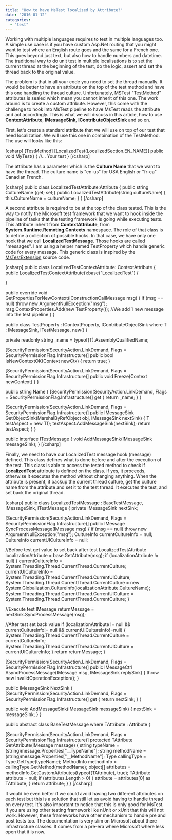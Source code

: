 ```yaml
---
title: "How to have MsTest localized by Attribute?"
date: "2016-01-12"
categories: 
  - "test"
---
```


Working with multiple languages requires to test in multiple languages too. A simple use case is if you have custom Asp.Net routing that you might want to test where an English route goes and the same for a French one. This goes beyond just text, but also how to handle numbers and datetime. The traditional way to do unit test in multiple localisations is to set the current thread at the beginning of the test, do the logic, assert and set the thread back to the original value.

The problem is that in all your code you need to set the thread manually. It would be better to have an attribute on the top of the test method and have this one handling the thread culture. Unfortunately, MSTest "TestMethod" attributes is sealed which mean you cannot inherit of this one. The work around is to create a custom attribute. However, this come with the challenge to hook into MsTest pipeline to have MsTest reads the attribute and act accordingly. This is what we will discuss in this article, how to use **ContextAttribute**, **IMessageSink**, **IContributeObjectSink** and so on.

First, let's create a standard attribute that we will use on top of our test that need localization. We will use this one in combination of the TestMethod. The use will looks like this:

\[csharp\] \[TestMethod\] \[LocalizedTest(LocalizedSection.EN\_NAME)\] public void MyTest() { //... Your test } \[/csharp\]

The attribute has a parameter which is the **Culture Name** that we want to have the thread. The culture name is "en-us" for USA English or "fr-ca" Canadian French.

\[csharp\] public class LocalizedTestAttribute:Attribute { public string CultureName {get; set;} public LocalizedTestAttribute(string cultureName) { this.CultureName = cultureName; } } \[/csharp\]

A second attribute is required to be at the top of the class tested. This is the way to notify the Microsoft test framework that we want to hook inside the pipeline of tasks that the testing framework is going while executing tests. This attribute inherit from **ContextAttribute**, from **System.Runtime.Remoting.Contexts** namespace. The role of that class is to define a collection of possible hooks. In that case, we have only one hook that we call **LocalizedTestMessage**. Those hooks are called "messages". I am using a helper named TestProperty which handle generic code for every message. This generic class is inspired by the [MsTestExtension](http://mstestextensions.codeplex.com/SourceControl/latest#Trunk/Source/MSTestExtensions/TestAspect.cs) source code.

\[csharp\] public class LocalizedTestContextAttribute: ContextAttribute { public LocalizedTestContextAttribute():base("LocalizedTest") {

}

public override void GetPropertiesForNewContext(IConstructionCallMessage msg) { if (msg == null) throw new ArgumentNullException("msg"); msg.ContextProperties.Add(new TestProperty<LocalizedTestMessage>()); //We add 1 new message into the test pipeline } }

public class TestProperty<T> : IContextProperty, IContributeObjectSink where T : IMessageSink, ITestMessage, new() {

private readonly string \_name = typeof(T).AssemblyQualifiedName;

\[SecurityPermission(SecurityAction.LinkDemand, Flags = SecurityPermissionFlag.Infrastructure)\] public bool IsNewContextOK(Context newCtx) { return true; }

\[SecurityPermission(SecurityAction.LinkDemand, Flags = SecurityPermissionFlag.Infrastructure)\] public void Freeze(Context newContext) { }

public string Name { \[SecurityPermission(SecurityAction.LinkDemand, Flags = SecurityPermissionFlag.Infrastructure)\] get { return \_name; } }

\[SecurityPermission(SecurityAction.LinkDemand, Flags = SecurityPermissionFlag.Infrastructure)\] public IMessageSink GetObjectSink(MarshalByRefObject obj, IMessageSink nextSink) { T testAspect = new T(); testAspect.AddMessageSink(nextSink); return testAspect; } }

public interface ITestMessage { void AddMessageSink(IMessageSink messageSink); } \[/csharp\]

Finally, we need to have our LocalizedTest message hook (message) defined. This class defines what is done before and after the execution of the test. This class is able to access the tested method to check if **LocalizedTest** attribute is defined on the class. If yes, it proceeds, otherwise it executes the method without changing anything. When the attribute is present, it backup the current thread culture, get the culture name from the attribute and set it to the test thread. It executes the test, and set back the original thread.

\[csharp\] public class LocalizedTestMessage : BaseTestMessage<LocalizedTestAttribute>, IMessageSink, ITestMessage { private IMessageSink nextSink;

\[SecurityPermission(SecurityAction.LinkDemand, Flags = SecurityPermissionFlag.Infrastructure)\] public IMessage SyncProcessMessage(IMessage msg) { if (msg == null) throw new ArgumentNullException("msg"); CultureInfo currentCultureInfo = null; CultureInfo currentUICultureInfo = null;

//Before test get value to set back after test LocalizedTestAttribute localizationAttribute = base.GetAttribute(msg); if (localizationAttribute != null) { currentCultureInfo = System.Threading.Thread.CurrentThread.CurrentCulture; currentUICultureInfo = System.Threading.Thread.CurrentThread.CurrentUICulture; System.Threading.Thread.CurrentThread.CurrentCulture = new System.Globalization.CultureInfo(localizationAttribute.CultureName); System.Threading.Thread.CurrentThread.CurrentUICulture = System.Threading.Thread.CurrentThread.CurrentCulture; }

//Execute test IMessage returnMessage = nextSink.SyncProcessMessage(msg);

//After test set back value if (localizationAttribute != null && currentCultureInfo!= null && currentUICultureInfo!=null) { System.Threading.Thread.CurrentThread.CurrentCulture = currentCultureInfo; System.Threading.Thread.CurrentThread.CurrentUICulture = currentUICultureInfo; } return returnMessage; }

\[SecurityPermission(SecurityAction.LinkDemand, Flags = SecurityPermissionFlag.Infrastructure)\] public IMessageCtrl AsyncProcessMessage(IMessage msg, IMessageSink replySink) { throw new InvalidOperationException(); }

public IMessageSink NextSink { \[SecurityPermission(SecurityAction.LinkDemand, Flags = SecurityPermissionFlag.Infrastructure)\] get { return nextSink; } }

public void AddMessageSink(IMessageSink messageSink) { nextSink = messageSink; } }

public abstract class BaseTestMessage<TAttribute> where TAttribute : Attribute {

\[SecurityPermission(SecurityAction.LinkDemand, Flags = SecurityPermissionFlag.Infrastructure)\] protected TAttribute GetAttribute(IMessage message) { string typeName = (string)message.Properties\["\_\_TypeName"\]; string methodName = (string)message.Properties\["\_\_MethodName"\]; Type callingType = Type.GetType(typeName); MethodInfo methodInfo = callingType.GetMethod(methodName); object\[\] attributes = methodInfo.GetCustomAttributes(typeof(TAttribute), true); TAttribute attribute = null; if (attributes.Length > 0) { attribute = attributes\[0\] as TAttribute; } return attribute; } } \[/csharp\]

It would be even better if we could avoid having two different attributes on each test but this is a solution that still let us avoid having to handle thread on every test. It's also important to notice that this is only good for MsTest. If you are using other testing framework like nUnit or xUnit that this will not work. However, these frameworks have other mechanism to handle pre and post tests too. The documentation is very slim on Microsoft about there infrastructure classes. It comes from a pre-era where Microsoft where less open that it is now.
